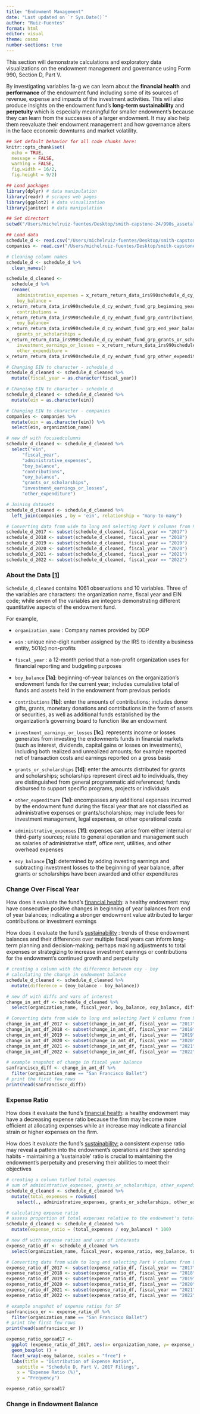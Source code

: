 ```yaml
---
title: "Endowment Management"
date: "Last updated on `r Sys.Date()`"
author: "Ruiz-Fuentes"
format: html
editor: visual
theme: cosmo
number-sections: true
---
```


This section will demonstrate calculations and exploratory data visualizations on the endowment management and governance using Form 990, Section D, Part V.

By investigating variables 1a-g we can learn about the **financial health** and **performance** of the endowment fund including some of its sources of revenue, expense and impacts of the investment activities. This will also produce insights on the endowment fund's **long-term sustainability** and **perpetuity** which is especially meaningful for smaller endowment's because they can learn from the successes of a larger endowment. It may also help them reevaluate their endowment management and how governance alters in the face economic downturns and market volatility.

```r
## Set default behavior for all code chunks here:
knitr::opts_chunk$set(
  echo = TRUE, 
  message = FALSE, 
  warning = FALSE, 
  fig.width = 16/2, 
  fig.height = 9/2)
```

```r

## Load packages
library(dplyr) # data manipulation
library(readr) # scrapes web pages
library(ggplot2) # data visualization
library(janitor) # data manipulation

## Set directort
setwd("/Users/michelruiz-fuentes/Desktop/smith-capstone-24/990s_assetallocation")

## Load data
schedule_d <- read.csv("/Users/michelruiz-fuentes/Desktop/smith-capstone-24/990s_assetallocation/schedule_d_vals.csv")  
companies <- read.csv("/Users/michelruiz-fuentes/Desktop/smith-capstone-24/990s_assetallocation/companies.csv") 

# Cleaning column names
schedule_d <- schedule_d %>%
  clean_names()

schedule_d_cleaned <- 
  schedule_d %>% 
  rename(
    administrative_expenses = x_return_return_data_irs990schedule_d_cy_endwmt_fund_grp_administrative_expenses_amt, 
    boy_balance = 
x_return_return_data_irs990schedule_d_cy_endwmt_fund_grp_beginning_year_balance_amt,
    contributions = 
x_return_return_data_irs990schedule_d_cy_endwmt_fund_grp_contributions_amt,
    eoy_balance=
x_return_return_data_irs990schedule_d_cy_endwmt_fund_grp_end_year_balance_amt,
    grants_or_scholarships =
x_return_return_data_irs990schedule_d_cy_endwmt_fund_grp_grants_or_scholarships_amt,
    investment_earnings_or_losses = x_return_return_data_irs990schedule_d_cy_endwmt_fund_grp_investment_earnings_or_losses_amt,
    other_expenditure = 
x_return_return_data_irs990schedule_d_cy_endwmt_fund_grp_other_expenditures_amt)

# Changing EIN to character - schedule_d
schedule_d_cleaned <- schedule_d_cleaned %>%
  mutate(fiscal_year = as.character(fiscal_year)) 

# Changing EIN to character - schedule_d
schedule_d_cleaned <- schedule_d_cleaned %>%
  mutate(ein = as.character(ein)) 

# Changing EIN to character - companies
companies <- companies %>%
  mutate(ein = as.character(ein)) %>%
  select(ein, organization_name)

# new df with focusedcolumns
schedule_d_cleaned <- schedule_d_cleaned %>% 
  select("ein", 
      "fiscal_year",
      "administrative_expenses", 
      "boy_balance", 
      "contributions", 
      "eoy_balance", 
      "grants_or_scholarships", 
      "investment_earnings_or_losses", 
      "other_expenditure")

# Joining datasets 
schedule_d_cleaned <- schedule_d_cleaned %>%
  left_join(companies , by = 'ein', relationship = "many-to-many")

# Converting data from wide to long and selecting Part V columns from 990s
schedule_d_2017 <- subset(schedule_d_cleaned, fiscal_year == "2017")
schedule_d_2018 <- subset(schedule_d_cleaned, fiscal_year == "2018")
schedule_d_2019 <- subset(schedule_d_cleaned, fiscal_year == "2019")
schedule_d_2020 <- subset(schedule_d_cleaned, fiscal_year == "2020")
schedule_d_2021 <- subset(schedule_d_cleaned, fiscal_year == "2021")
schedule_d_2022 <- subset(schedule_d_cleaned, fiscal_year == "2022")
```

### About the Data \[[1](https://www.irs.gov/pub/irs-pdf/i990sd.pdf)\]

`Schedule_d_cleaned` contains 1061 observations and 10 variables. Three of the variables are characters: the organization name, fiscal year and EIN code; while seven of the variables are integers demonstrating different quantitative aspects of the endowment fund.

For example,

-   `organization_name` : Company names provided by DDP

-   `ein` : unique nine-digit number assigned by the IRS to identity a business entity, 501(c) non-profits

-   `fiscal_year` : a 12-month period that a non-profit organization uses for financial reporting and budgeting purposes

-   `boy_balance` **\[1a\]**: beginning-of-year balances on the organization's endowment funds for the current year; includes cumulative total of funds and assets held in the endowment from previous periods

-   `contributions` **\[1b\]**: enter the amounts of contributions; includes donor gifts, grants, monetary donations and contributions in the form of assets or securities, as well as additional funds established by the organization's governing board to function like an endowment

-   `investment_earnings_or_losses` **\[1c\]**: represents income or losses generates from investing the endowments funds in financial markets (such as interest, dividends, capital gains or losses on investments), including both realized and unrealized amounts; for example reported net of transaction costs and earnings reported on a gross basis

-   `grants_or_scholarships` **\[1d\]**: enter the amounts distributed for grants and scholarships; scholarships represent direct aid to individuals, they are distinguished from general programmatic aid referenced; funds disbursed to support specific programs, projects or individuals

-   `other_expenditure` **\[1e\]**: encompasses any additional expenses incurred by the endowment fund during the fiscal year that are not classified as administrative expenses or grants/scholarships; may include fees for investment management, legal expenses, or other operational costs

-   `administrative_expenses` **\[1f\]**: expenses can arise from either internal or third-party sources; relate to general operation and management such as salaries of administrative staff, office rent, utilities, and other overhead expenses

-   `eoy_balance` **\[1g\]**: determined by adding investing earnings and subtracting investment losses to the beginning of year balance, after grants or scholarships have been awarded and other expenditures

### Change Over Fiscal Year

How does it evaluate the fund's [financial health]{.underline}: a healthy endowment may have consecutive positive changes in beginning of year balances from end of year balances; indicating a stronger endowment value attributed to larger contributions or investment earnings

How does it evaluate the fund's [sustainability]{.underline} : trends of these endowment balances and their differences over multiple fiscal years can inform long-term planning and decision-making; perhaps making adjustments to total expenses or strategizing to increase investment earnings or contributions for the endowment's continued growth and perpetuity

```r
# creating a column with the difference between eoy - boy
# calculating the change in endowment balance
schedule_d_cleaned <- schedule_d_cleaned %>%
  mutate(difference = (eoy_balance - boy_balance))
```

```r
# new df with diffs and vars of interest
change_in_amt_df <- schedule_d_cleaned %>%
  select(organization_name, fiscal_year, boy_balance, eoy_balance, difference)
```

```r
# Converting data from wide to long and selecting Part V columns from 990s
change_in_amt_df_2017 <- subset(change_in_amt_df, fiscal_year == "2017")
change_in_amt_df_2018 <- subset(change_in_amt_df, fiscal_year == "2018")
change_in_amt_df_2019 <- subset(change_in_amt_df, fiscal_year == "2019")
change_in_amt_df_2020 <- subset(change_in_amt_df, fiscal_year == "2020")
change_in_amt_df_2021 <- subset(change_in_amt_df, fiscal_year == "2021")
change_in_amt_df_2022 <- subset(change_in_amt_df, fiscal_year == "2022")
```

```r
# example snapshot of change in fiscal year balance
sanfrancisco_diff <- change_in_amt_df %>%
  filter(organization_name == "San Francisco Ballet")
# print the first few rows 
print(head(sanfrancisco_diff))
```

### Expense Ratio

How does it evaluate the fund's [financial health]{.underline}: a healthy endowment may have a decreasing expense ratio because the firm may become more efficient at allocating expenses while an increase may indicate a financial strain or higher expenses on the firm.

How does it evaluate the fund's [sustainability:]{.underline} a consistent expense ratio may reveal a pattern into the endowment's operations and their spending habits - maintaining a 'sustainable' ratio is crucial to maintaining the endowment's perpetuity and preserving their abilities to meet their objectives

```r
# creating a column titled total_expenses
# sum of administrative_expenses, grants_or_scholarships, other_expenditure
schedule_d_cleaned <- schedule_d_cleaned %>%
  mutate(total_expenses = rowSums(
    select(., administrative_expenses, grants_or_scholarships, other_expenditure)))
```

```r
# calculating expense ratio
# assess proportion of total expenses relative to the endowment's total assets
schedule_d_cleaned <- schedule_d_cleaned %>%
  mutate(expense_ratio = (total_expenses / eoy_balance) * 100)
```

```r
# new df with expense ratios and vars of interests
expense_ratio_df <- schedule_d_cleaned %>%
  select(organization_name, fiscal_year, expense_ratio, eoy_balance, total_expenses)
```

```r
# Converting data from wide to long and selecting Part V columns from 990s
expense_ratio_df_2017 <- subset(expense_ratio_df, fiscal_year == "2017")
expense_ratio_df_2018 <- subset(expense_ratio_df, fiscal_year == "2018")
expense_ratio_df_2019 <- subset(expense_ratio_df, fiscal_year == "2019")
expense_ratio_df_2020 <- subset(expense_ratio_df, fiscal_year == "2020")
expense_ratio_df_2021 <- subset(expense_ratio_df, fiscal_year == "2021")
expense_ratio_df_2022 <- subset(expense_ratio_df, fiscal_year == "2022")
```

```r
# example snapshot of expense ratios for SF
sanfrancisco_er <- expense_ratio_df %>%
  filter(organization_name == "San Francisco Ballet")
# print the first few rows 
print(head(sanfrancisco_er ))
```

```r
expense_ratio_spread17 <- 
  ggplot (expense_ratio_df_2017, aes(x= organization_name, y= expense_ratio)) +
  geom_boxplot () + 
  facet_wrap(~eoy_balance, scales = "free") + 
  labs(title = "Distribution of Expense Ratios",
    subtitle = "Schedule D, Part V, 2017 Filings",
    x = "Expense Ratio (%)",
    y = "Frequency") 
```

```r
expense_ratio_spread17
```

### Change in Endowment Balance

### 
